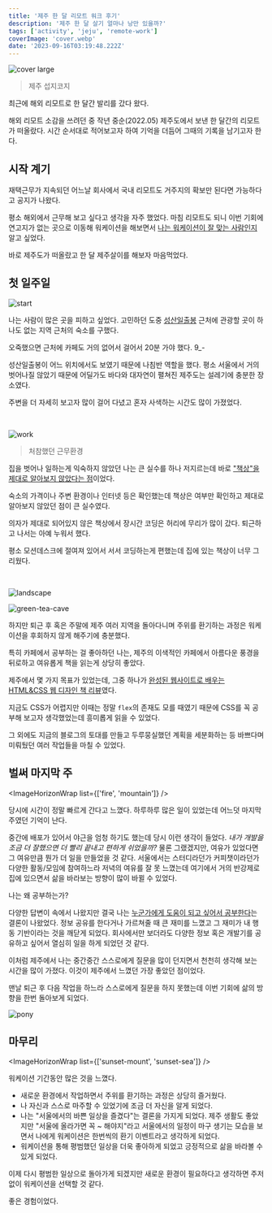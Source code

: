 ```yaml
---
title: '제주 한 달 리모트 워크 후기'
description: '제주 한 달 살기 얼마나 낭만 있을까?'
tags: ['activity', 'jeju', 'remote-work']
coverImage: 'cover.webp'
date: '2023-09-16T03:19:48.222Z'
---
```


![cover large](cover-large.webp 'cover')

> 제주 섭지코지

최근에 해외 리모트로 한 달간 발리를 갔다 왔다.

해외 리모트 소감을 쓰려던 중 작년 중순(2022.05) 제주도에서 보낸 한 달간의 리모트가 떠올랐다. 시간 순서대로 적어보고자 하여 기억을 더듬어 그때의 기록을 남기고자 한다.

## 시작 계기

재택근무가 지속되던 어느날 회사에서 국내 리모트도 거주지의 확보만 된다면 가능하다고 공지가 나왔다.

평소 해외에서 근무해 보고 싶다고 생각을 자주 했었다. 마침 리모트도 되니 이번 기회에 연고지가 없는 곳으로 이동해 워케이션을 해보면서 <u>나는 워케이션이 잘 맞는 사람인지</u> 알고 싶었다.

바로 제주도가 떠올랐고 한 달 제주살이를 해보자 마음먹었다.

## 첫 일주일

![start](start.webp 'l')

나는 사람이 많은 곳을 피하고 싶었다. 고민하던 도중 [성산일출봉](https://naver.me/GEAuu260) 근처에 관광할 곳이 하나도 없는 지역 근처의 숙소를 구했다.

오죽했으면 근처에 카페도 거의 없어서 걸어서 20분 가야 했다. 9\_-

성산일출봉이 어느 위치에서도 보였기 때문에 나침반 역할을 했다. 평소 서울에서 거의 벗어나질 않았기 때문에 어딜가도 바다와 대자연이 펼쳐진 제주도는 설레기에 충분한 장소였다.

주변을 더 자세히 보고자 많이 걸어 다녔고 혼자 사색하는 시간도 많이 가졌었다.

<br />

![work](work.webp)

> 처참했던 근무환경

집을 벗어나 일하는게 익숙하지 않았던 나는 큰 실수를 하나 저지르는데 바로 <u>"책상"을 제대로 알아보지 않았다는 점</u>이었다.

숙소의 가격이나 주변 환경이나 인터넷 등은 확인했는데 책상은 여부만 확인하고 제대로 알아보지 않았던 점이 큰 실수였다.

의자가 제대로 되어있지 않은 책상에서 장시간 코딩은 허리에 무리가 많이 갔다. 퇴근하고 나서는 아예 누워서 했다.

평소 모션데스크에 절여져 있어서 서서 코딩하는게 편했는데 집에 있는 책상이 너무 그리웠다.

<br />

![landscape](landscape.webp 'l')

![green-tea-cave](green-tea-cave.webp 'l')

하지만 퇴근 후 혹은 주말에 제주 여러 지역을 돌아다니며 주위를 환기하는 과정은 워케이션을 후회하지 않게 해주기에 충분했다.

특히 카페에서 공부하는 걸 좋아하던 나는, 제주의 이색적인 카페에서 아름다운 풍경을 뒤로하고 여유롭게 책을 읽는게 상당히 좋았다.

제주에서 몇 가지 목표가 있었는데, 그중 하나가 [완성된 웹사이트로 배우는 HTML&CSS 웹 디자인 책 리뷰](https://blog.naver.com/1ilsang/222771871391)였다.

지금도 CSS가 어렵지만 이때는 정말 `flex`의 존재도 모를 때였기 때문에 CSS를 꼭 공부해 보고자 생각했었는데 흥미롭게 읽을 수 있었다.

그 외에도 지금의 블로그의 토대를 만들고 두루뭉실했던 계획을 세분화하는 등 바쁘다며 미뤄뒀던 여러 작업들을 마칠 수 있었다.

## 벌써 마지막 주

<ImageHorizonWrap list={['fire', 'mountain']} />

당시에 시간이 정말 빠르게 간다고 느꼈다. 하루하루 많은 일이 있었는데 어느덧 마지막 주였던 기억이 난다.

중간에 배포가 있어서 야근을 엄청 하기도 했는데 당시 이런 생각이 들었다. <i>내가 개발을 조금 더 잘했으면 더 빨리 끝내고 편하게 쉬었을까?</i> 물론 그랬겠지만, 여유가 있었다면 그 여유만큼 뭔가 더 일을 만들었을 것 같다. 서울에서는 스터디라던가 커피챗이라던가 다양한 활동/모임에 참여하느라 저녁의 여유를 잘 못 느꼈는데 여기에서 거의 반강제로 집에 있으면서 삶을 바라보는 방향이 많이 바뀔 수 있었다.

나는 왜 공부하는가?

다양한 답변이 속에서 나왔지만 결국 나는 <u>누군가에게 도움이 되고 싶어서 공부한다</u>는 결론이 나왔었다. 정보 공유를 한다거나 가르쳐줄 때 큰 재미를 느꼈고 그 재미가 내 행동 기반이라는 것을 깨닫게 되었다. 회사에서만 보더라도 다양한 정보 혹은 개발기를 공유하고 싶어서 열심히 일을 하게 되었던 것 같다.

이처럼 제주에서 나는 중간중간 스스로에게 질문을 많이 던지면서 천천히 생각해 보는 시간을 많이 가졌다. 이것이 제주에서 느꼈던 가장 좋았던 점이었다.

맨날 퇴근 후 다음 작업을 하느라 스스로에게 질문을 하지 못했는데 이번 기회에 삶의 방향을 한번 돌아보게 되었다.

![pony](pony.webp)

## 마무리

<ImageHorizonWrap list={['sunset-mount', 'sunset-sea']} />

워케이션 기간동안 많은 것을 느꼈다.

- 새로운 환경에서 작업하면서 주위를 환기하는 과정은 상당히 즐거웠다.
- 나 자신과 스스로 마주할 수 있었기에 조금 더 자신을 알게 되었다.
- 나는 "서울에서의 바쁜 일상을 즐겼다"는 결론을 가지게 되었다. 제주 생활도 좋았지만 "서울에 올라가면 꼭 ~ 해야지"라고 서울에서의 일정이 마구 생기는 모습을 보면서 나에게 워케이션은 한번씩의 환기 이벤트라고 생각하게 되었다.
- 워케이션을 통해 평범했던 일상을 더욱 좋아하게 되었고 긍정적으로 삶을 바라볼 수 있게 되었다.

이제 다시 평범한 일상으로 돌아가게 되겠지만 새로운 환경이 필요하다고 생각하면 주저 없이 워케이션을 선택할 것 같다.

좋은 경험이었다.
